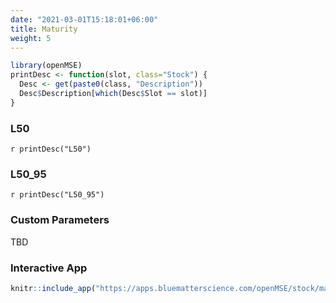 ```yaml
---
date: "2021-03-01T15:18:01+06:00"
title: Maturity
weight: 5
---
```


```r
library(openMSE)
printDesc <- function(slot, class="Stock") {
  Desc <- get(paste0(class, "Description"))
  Desc$Description[which(Desc$Slot == slot)]
}
```

### L50
`r printDesc("L50")`

### L50_95 
`r printDesc("L50_95")`


### Custom Parameters
TBD

### Interactive App 

```r
knitr::include_app("https://apps.bluematterscience.com/openMSE/stock/maturity",height="850px") 
```
